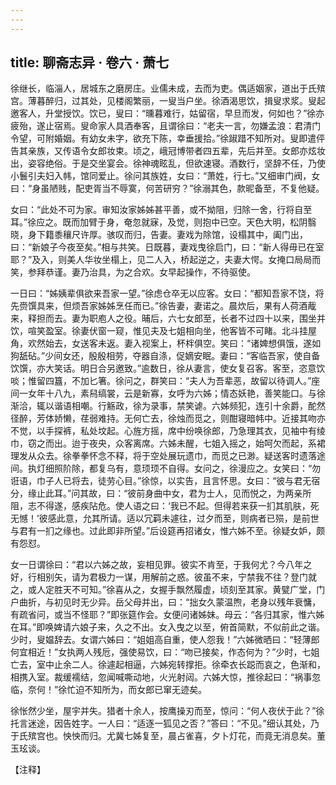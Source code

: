 ```yaml
---
---
---
```

title: 聊斋志异 · 卷六 · 萧七
---

徐继长，临淄人，居城东之磨房庄。业儒未成，去而为吏。偶适姻家，道出于氏殡宫。薄暮醉归，过其处，见楼阁繁丽，一叟当户坐。徐酒渴思饮，揖叟求浆。叟起邀客人，升堂授饮。饮已，叟曰：“曛暮难行，姑留宿，早旦而发，何如也？”徐亦疲殆，遂止宿焉。叟命家人具酒奉客，且谓徐曰：“老夫一言，勿嫌孟浪：君清门令望，可附婚姻。有幼女未字，欲充下陈，幸垂援拾。”徐踧踖不知所对。叟即遣伻告其亲族，又传语令女郎妆束。顷之，峨冠博带者四五辈，先后并至。女郎亦炫妆出，姿容绝俗。于是交坐宴会。徐神魂眩乱，但欲速寝。酒数行，坚辞不任，乃使小鬟引夫妇入帏，馆同爱止。徐问其族姓，女曰：“萧姓，行七。”又细审门阀，女曰：“身虽陋贱，配吏胥当不辱寞，何苦研穷？”徐溺其色，款昵备至，不复他疑。

女曰：“此处不可为家。审知汝家姊姊甚平善，或不拗阻，归除一舍，行将自至耳。”徐应之。既而加臂于身，奄忽就寐，及觉，则抱中已空。天色大明，松阴翳晓，身下籍黍穰尺许厚。骇叹而归，告妻。妻戏为除馆，设榻其中，阖门出，曰：“新娘子今夜至矣。”相与共笑。日既暮，妻戏曳徐启门，曰：“新人得毋已在室耶？”及入，则美人华妆坐榻上，见二人入，桥起逆之，夫妻大愕。女掩口局局而笑，参拜恭谨。妻乃治具，为之合欢。女早起操作，不待驱使。

一日曰：“姊姨辈俱欲来吾家一望。”徐虑仓卒无以应客。女曰：“都知吾家不饶，将先赍馔具来，但烦吾家姊姊烹任而已。”徐告妻，妻诺之。晨炊后，果有人荷酒胾来，释担而去。妻为职庖人之役。晡后，六七女郎至，长者不过四十以来，围坐并饮，喧笑盈室。徐妻伏窗一窥，惟见夫及七姐相向坐，他客皆不可睹。北斗挂屋角，欢然始去，女送客未返。妻入视案上，杯柈俱空。笑曰：“诸婢想俱饿，遂如狗舐砧。”少间女还，殷殷相劳，夺器自涤，促嫡安眠。妻曰：“客临吾家，使自备饮馔，亦大笑话。明日合另邀致。”逾数日，徐从妻言，使女复召客。客至，恣意饮啖；惟留四簋，不加匕箸。徐问之，群笑曰：“夫人为吾辈恶，故留以待调人。”座间一女年十八九，素舄缟裳，云是新寡，女呼为六姊；情态妖艳，善笑能口。与徐渐洽，辄以谐语相嘲。行觞政，徐为录事，禁笑谑。六姊频犯，连引十余爵，酡然径醉，芳体娇懒，荏弱难持。无何亡去，徐烛而觅之，则酣寝暗帏中。近接其吻亦不觉，以手探裤，私处坟起。心旌方摇，席中纷唤徐郎，乃急理其衣，见袖中有绫巾，窃之而出。迨于夜央，众客离席。六姊未醒，七姐入摇之，始呵欠而起，系裙理发从众去。徐拳拳怀念不释，将于空处展玩遗巾，而觅之已渺。疑送客时遗落途间。执灯细照阶除，都复乌有，意顼顼不自得。女问之，徐漫应之。女笑曰：“勿诳语，巾子人已将去，徒劳心目。”徐惊，以实告，且言怀思。女曰：“彼与君无宿分，缘止此耳。”问其故，曰：“彼前身曲中女，君为士人，见而悦之，为两亲所阻，志不得遂，感疾阽危。使人语之曰：‘我已不起。但得若来获一扪其肌肤，死无憾！’彼感此意，允其所请。适以冗羁未遽往，过夕而至，则病者已殒，是前世与君有一扪之缘也。过此即非所望。”后设筵再招诸女，惟六姊不至。徐疑女妒，颇有怨怼。

女一日谓徐曰：“君以六姊之故，妄相见罪。彼实不肯至，于我何尤？今八年之好，行相别矢，请为君极力一谋，用解前之惑。彼虽不来，宁禁我不往？登门就之，或人定胜天不可知。”徐喜从之，女握手飘然履虚，顷刻至其家。黄甓广堂，门户曲折，与初见时无少异。岳父母并出，曰：“拙女久蒙温煦，老身以残年衰慵，有疏省问，或当不怪耶？”即张筵作会。女便问诸姊妹。母云：“各归其家，惟六姊在耳。”即唤婢请六娘子来，久之不出。女入曳之以至，俯首简默，不似前此之谐。少时，叟媪辞去。女谓六姊曰：“姐姐高自重，使人怨我！”六姊微晒曰：“轻薄郎何宜相近！”女执两人残卮，强使易饮，曰：“吻已接矣，作态何为？”少时，七姐亡去，室中止余二人。徐遽起相逼，六姊宛转撑拒。徐牵衣长跽而哀之，色渐和，相携入室。裁缓襦结，忽闻喊嘶动地，火光射闼。六姊大惊，推徐起曰：“祸事忽临，奈何！”徐忙迫不知所为，而女郎已窜无迹矣。

徐怅然少坐，屋宇并失。猎者十余人，按鹰操刃而至，惊问：“何人夜伏于此？”徐托言迷途，因告姓字。一人曰：“适逐一狐见之否？”答曰：“不见。”细认其处，乃于氏殡宫也。怏怏而归。尤冀七姊复至，晨占雀喜，夕卜灯花，而竟无消息矣。董玉玹谈。

【注释】

